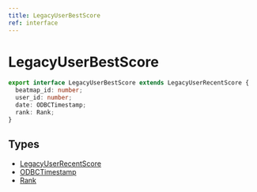 ```yaml
---
title: LegacyUserBestScore
ref: interface
---
```


# LegacyUserBestScore

```ts
export interface LegacyUserBestScore extends LegacyUserRecentScore {
  beatmap_id: number;
  user_id: number;
  date: ODBCTimestamp;
  rank: Rank;
}
```

## Types

- [LegacyUserRecentScore](/references/legacy-user-recent-score)
- [ODBCTimestamp](/references/odbc-timestamp)
- [Rank](/references/rank)
